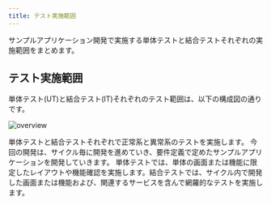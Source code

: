 ```yaml
---
title: テスト実施範囲
---
```


サンプルアプリケーション開発で実施する単体テストと結合テストそれぞれの実施範囲をまとめます。

## テスト実施範囲

単体テスト(UT)と結合テスト(IT)それぞれのテスト範囲は、以下の構成図の通りです。

![overview](./img/app-diagram.png)

単体テストと結合テストそれぞれで正常系と異常系のテストを実施します。
今回の開発は、サイクル毎に開発を進めていき、要件定義で定めたサンプルアプリケーションを開発していきます。
単体テストでは、単体の画面または機能に限定したレイアウトや機能確認を実施します。結合テストでは、サイクル内で開発した画面または機能および、関連するサービスを含んで網羅的なテストを実施します。
